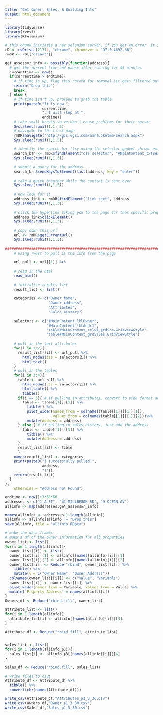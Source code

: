 ---
title: "Get Owner, Sales, & Building Info"
output: html_document
---

```{r}
library(tidyverse)
library(rvest)
library(RSelenium)
```
```{r}
# this chunk initiates a new selenium server, if you get an error, it's usually because the port is already in use, change the first argument of rs(Driver) to four random digits followed by an L
rD <- rsDriver(2177L, "chrome", chromever = "97.0.4692.36")
rmDR <- rD[["client"]]
```

```{r}
get_assessor_info <- possibly(function(address){
  # get the current time and pause after running for 45 minutes
  currenttime <- now()
  if(currenttime > endtime){
    # if time is up, flag this record for removal (it gets filtered out in below chunk)
    return("Drop this")
    break 
  } else {
    # if time isn't up, proceed to grab the table
    print(paste0("It is now ",
                 currenttime,
                 ", I will stop at ",
                 endtime))
    # take small breaks so we don't cause problems for their server
    Sys.sleep(runif(1,1, 5))
    # navigate to the first page
    rmDR$navigate("http://gis.vgsi.com/nantucketma/Search.aspx")
    Sys.sleep(runif(1,1,5))
    
    # identify the search bar (try using the selector gadget chrome extension if unsure)
    search_bar <- rmDR$findElement("css selector", "#MainContent_txtSearchAddress")
    Sys.sleep(runif(1,1,5))
    
    # submit a query for the address
    search_bar$sendKeysToElement(list(address, key = "enter"))
    
    # take a quick breather while the content is sent over
    Sys.sleep(runif(1,1,5))
    
    # now look for it  
    address_link <- rmDR$findElement("link text", address)
    Sys.sleep(runif(1,1,3))
    
    # click the hyperlink taking you to the page for that specific property
    address_link$clickElement()
    Sys.sleep(runif(1,1,3))
    
    # copy down this url
    url <- rmDR$getCurrentUrl()
    Sys.sleep(runif(1,1,3))
    
################################################################################    
    # using rvest to pull in the info from the page
    
    url_pull <- url[[1]] %>%
    
    # read in the html  
    read_html()
    
    # initialize results list
    result_list <- list()
    
    categories <- c("Owner Name",
                    "Owner Address", 
                    "Attributes",
                    "Sales History")
    
    selectors <- c("#MainContent_lblOwner",
                   "#MainContent_lblAddr1",
                   "table#MainContent_ctl01_grdCns.GridViewStyle",
                   "table#MainContent_grdSales.GridViewStyle")
    
    # pull in the text attributes
    for(i in 1:2){
      result_list[[i]] <- url_pull %>% 
        html_nodes(css = selectors[i]) %>% 
        html_text()
    }
    # pull in the tables
    for(i in 3:4){
      table <- url_pull %>% 
        html_nodes(css = selectors[i]) %>% 
        html_table() %>% 
        tibble()
      if(i == 3){ # if pulling in attributes, convert to wide format and add address so we can merge
        table <- table[[1]][[1]] %>% 
          tibble() %>% 
          pivot_wider(names_from = colnames(table[[1]][[1]][1]),
                      values_from = colnames(table[[1]][[1]][2]))%>%
          mutate(Address = address)
      } else { # if pulling in sales history, just add the address
        table <- table[[1]][[1]] %>% 
          tibble() %>% 
          mutate(Address = address)
      }
      result_list[[i]] <- table
      }
    names(result_list) <- categories
    print(paste0("I successfully pulled ",
                 address,
                 "!"))
    return(result_list)
  }
},
    otherwise = "Address not Found")
```

```{r}
endtime <- now()+3*60*60
addresses <- c("1 A ST", "43 MILLBROOK RD", "9 OCEAN AV")
allinfo <- map(addresses,get_assessor_info)

names(allinfo) <- addresses[1:length(allinfo)]
allinfo <- allinfo[allinfo != "Drop this"]
save(allinfo, file = "allinfo.RData")
```



```{r}
# make the data frames
# make a df of the owner information for all properties
owner_list <- list()
for(i in 1:length(allinfo)){
  owner_list[[i]] <- list()
  owner_list[[i]][1] <- allinfo[[names(allinfo)[i]]][1]
  owner_list[[i]][2] <- allinfo[[names(allinfo)[i]]][2]
  owner_list[[i]] <- Reduce("rbind", owner_list[[i]]) %>%
    tibble() %>% 
    mutate(v = c("Owner Name", "Owner Address"))
  colnames(owner_list[[i]]) <- c("Value", "Variable")
  owner_list[[i]] <- owner_list[[i]] %>% 
  pivot_wider(names_from = Variable, values_from = Value) %>% 
  mutate(`Property Address` = names(allinfo)[i])
}
Owners_df <- Reduce("rbind.fill", owner_list)

attribute_list <- list()
for(i in 1:length(allinfo)){
  attribute_list[i] <- allinfo[[names(allinfo)[i]]][3]
}

Attribute_df <- Reduce("rbind.fill", attribute_list)


sales_list <- list()
for(i in 1:length(allinfo_p3)){
  sales_list[i] <- allinfo_p3[[names(allinfo)[i]]][4]
}

Sales_df <- Reduce("rbind.fill", sales_list)
```

```{r}
# write files to csvs
Attribute_df <- Attribute_df %>% 
  tibble() %>% 
  convert(chr(names(Attribute_df)))
 
write_csv(Attribute_df,"Attributes_p1_3_30.csv")
write_csv(Owners_df,"Owner_p1_3_30.csv")
write_csv(Sales_df,"Sales_p1_3_30.csv")
```
